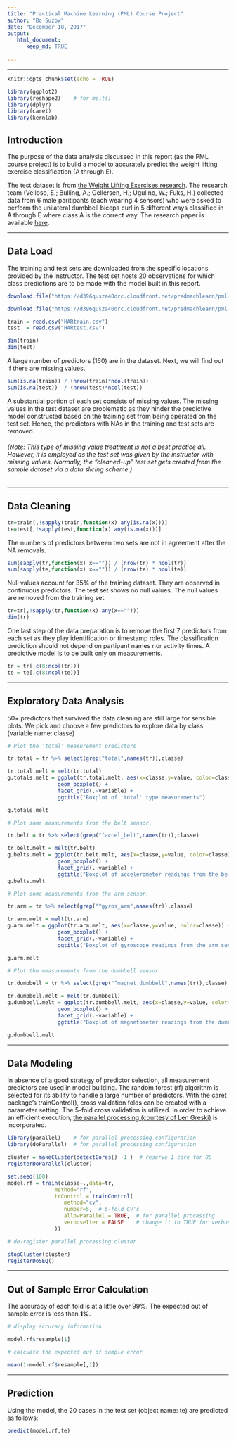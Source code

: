 ```yaml
---
title: "Practical Machine Learning (PML) Course Project"
author: "Bo Suzow"
date: "December 18, 2017"
output:
   html_document:
      keep_md: TRUE
   
---
```

*** 

```r
knitr::opts_chunk$set(echo = TRUE)

library(ggplot2)
library(reshape2)    # for melt()
library(dplyr)
library(caret)
library(kernlab)

```

## Introduction

The purpose of the data analysis discussed in this report (as the PML course project) is to build a model to accurately predict the weight lifting exercise classification (A through E).  

The test dataset is from [the Weight Lifting Exercises research](http://web.archive.org/web/20161224072740/http:/groupware.les.inf.puc-rio.br/har).  The research team (Velloso, E.; Bulling, A.; Gellersen, H.; Ugulino, W.; Fuks, H.) collected data from 6 male paritipants (each wearing 4 sensors) who were asked to perform the unilateral dumbbell biceps curl in 5 different ways classified in A through E where class A is the correct way. The research paper is available [here](http://web.archive.org/web/20170519033209/http://groupware.les.inf.puc-rio.br:80/public/papers/2013.Velloso.QAR-WLE.pdf). 

***

## Data Load

The training and test sets are downloaded from the specific locations provided by the instructor. The test set hosts 20 observations for which class predictions are to be made with the model built in this report.

```r

download.file("https://d396qusza40orc.cloudfront.net/predmachlearn/pml-training.csv","HARtrain.csv")

download.file("https://d396qusza40orc.cloudfront.net/predmachlearn/pml-testing.csv","HARtest.csv")

train = read.csv("HARtrain.csv")
test  = read.csv("HARtest.csv")

dim(train)
dim(test)

```


A large number of predictors (160) are in the dataset. Next, we will find out if there are missing values. 


```r
sum(is.na(train)) / (nrow(train)*ncol(train))
sum(is.na(test))  / (nrow(test)*ncol(test))
```


A substantial portion of each set consists of missing values.  The missing values in the test dataset are problematic as they hinder the predictive model constructed based on the training set from being  operated on the test set. Hence, the predictors with NAs in the training and test sets are removed. 

###### (Note: This type of missing value treatment is not a best practice all. However, it is employed as the test set was given by the instructor with missing values. Normally, the "cleaned-up" test set gets created from the sample dataset via a data slicing scheme.)   

***

## Data Cleaning

```r

tr=train[,!sapply(train,function(x) any(is.na(x)))]
te=test[,!sapply(test,function(x) any(is.na(x)))]

```


The numbers of predictors between two sets are not in agreement after the NA removals. 


```r

sum(sapply(tr,function(x) x=="")) / (nrow(tr) * ncol(tr))
sum(sapply(te,function(x) x=="")) / (nrow(te) * ncol(te))

```
Null values account for 35% of the training dataset. They are observed in continuous predictors. The test set shows no null values. The null values are removed from the training set. 

```r

tr=tr[,!sapply(tr,function(x) any(x==""))]
dim(tr)

```

One last step of the data preparation is to remove the first 7 predictors from each set as they play identification or timestamp roles. The classification prediction should not depend on partipant names nor activity times. A predictive model is to be built only on   measurements.

```r

tr = tr[,c(8:ncol(tr))]
te = te[,c(8:ncol(te))]

```

***

## Exploratory Data Analysis

50+ predictors that survived the data cleaning are still large for sensible plots.  We pick and choose a few predictors to explore data by class (variable name: classe)  


```r

# Plot the 'total' measurement predictors 

tr.total = tr %>% select(grep("total",names(tr)),classe)

tr.total.melt = melt(tr.total)
g.totals.melt = ggplot(tr.total.melt, aes(x=classe,y=value, color=classe)) + 
                geom_boxplot() + 
                facet_grid(.~variable) +
                ggtitle("Boxplot of 'total' type measurements")

g.totals.melt

# Plot some measurements from the belt sensor.

tr.belt = tr %>% select(grep("^accel_belt",names(tr)),classe)

tr.belt.melt = melt(tr.belt)
g.belts.melt = ggplot(tr.belt.melt, aes(x=classe,y=value, color=classe)) + 
                geom_boxplot() + 
                facet_grid(.~variable) +
                ggtitle("Boxplot of accelerometer readings from the belt sensor")
g.belts.melt

# Plot some measurements from the arm sensor.

tr.arm = tr %>% select(grep("^gyros_arm",names(tr)),classe)

tr.arm.melt = melt(tr.arm)
g.arm.melt = ggplot(tr.arm.melt, aes(x=classe,y=value, color=classe)) + 
                geom_boxplot() + 
                facet_grid(.~variable) +
                ggtitle("Boxplot of gyroscope readings from the arm sensor")

g.arm.melt

# Plot the measurements from the dumbbell sensor.

tr.dumbbell = tr %>% select(grep("^magnet_dumbbell",names(tr)),classe)

tr.dumbbell.melt = melt(tr.dumbbell)
g.dumbbell.melt = ggplot(tr.dumbbell.melt, aes(x=classe,y=value, color=classe)) + 
                geom_boxplot() + 
                facet_grid(.~variable) +
                ggtitle("Boxplot of magnetometer readings from the dumbbell sensor")

g.dumbbell.melt
```

***

## Data Modeling

In absence of a good strategy of predictor selection, all measurement predictors are used in model building. 
The random forest (rf) algorithm is selected for its ability to handle a large number of predictors. With the caret package's trainControl(), cross validation folds can be created with a parameter setting. The 5-fold cross validation is utilized. In order to achieve an efficient execution, [the parallel processing (courtesy of Len Greski)](https://github.com/lgreski/datasciencectacontent/blob/master/markdown/pml-randomForestPerformance.md) is incorporated.


```r

library(parallel)    # for parallel processing configuration
library(doParallel)  # for parallel processing configuration

cluster = makeCluster(detectCores() -1 )  # reserve 1 core for OS
registerDoParallel(cluster)

set.seed(100)
model.rf = train(classe~.,data=tr,
               method="rf",
               trControl = trainControl(
                  method="cv",
                  number=5,  # 5-fold CV's
                  allowParallel = TRUE,  # for parallel processing
                  verboseIter = FALSE    # change it to TRUE for verbose mode
               ))

# de-register parallel processing cluster

stopCluster(cluster)
registerDoSEQ()

```

***

## Out of Sample Error Calculation

The accuracy of each fold is at a little over 99%.
The expected out of sample error is less than **1%**. 

```r
# display accuracy information

model.rf$resample[1]

# calcuate the expected out of sample error

mean(1-model.rf$resample[,1])

```

***

## Prediction

Using the model, the 20 cases in the test set (object name: te) are predicted as follows:

```r

predict(model.rf,te)

```

